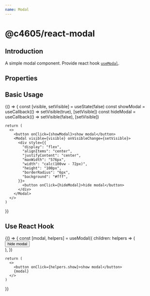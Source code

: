 ```yaml
---
name: Modal
---
```


# @c4605/react-modal


## Introduction

A simple modal component. Provide react hook [`useModal`](#use-react-hook).

## Properties

<Props of={Modal} />

## Basic Usage

<Playground>
  {() => {
    const [visible, setVisible] = useState(false)
    const showModal = useCallback(() => setVisible(true), [setVisible])
    const hideModal = useCallback(() => setVisible(false), [setVisible])

    return (
      <>
        <button onClick={showModal}>show modal</button>
        <Modal visible={visible} onVisibleChange={setVisible}>
          <div style={{
            "display": "flex",
            "alignItems": "center",
            "justifyContent": "center",
            "maxWidth": "576px",
            "width": "calc(100vw - 72px)",
            "height": "100px",
            "borderRadius": "6px",
            "background": "#fff",
          }}>
            <button onClick={hideModal}>hide modal</button>
          </div>
        </Modal>
      </>
    )
  }}
</Playground>

## Use React Hook

<Playground>
  {() => {
    const [modal, helpers] = useModal({
      children: helpers => (
        <div style={{
          "display": "flex",
          "alignItems": "center",
          "justifyContent": "center",
          "maxWidth": "576px",
          "width": "calc(100vw - 72px)",
          "height": "100px",
          "borderRadius": "6px",
          "background": "#fff",
        }}>
          <button onClick={helpers.hide}>hide modal</button>
        </div>
      ),
    })

    return (
      <>
        <button onClick={helpers.show}>show modal</button>
        {modal}
      </>
    )
  }}
</Playground>
